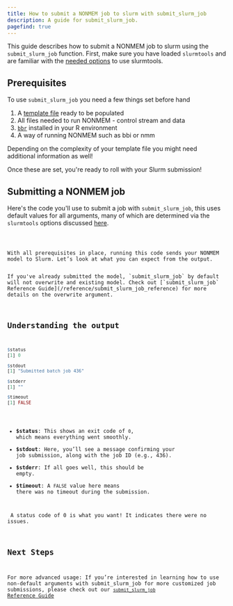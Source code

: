 ```yaml
---
title: How to submit a NONMEM job to slurm with submit_slurm_job
description: A guide for submit_slurm_job.
pagefind: true
---
```


This guide describes how to submit a NONMEM job to slurm using the `submit_slurm_job` function. First, make sure you have loaded `slurmtools` and are familiar with the [needed options](/guides/1_getting_started) to use slurmtools.

## Prerequisites

To use `submit_slurm_job` you need a few things set before hand
<Steps>
1. A [template file](/guides/simple_template_file) ready to be populated
2. All files needed to run NONMEM - control stream and data
3. [`bbr`](https://github.com/metrumresearchgroup/bbr) installed in your R environment
4. A way of running NONMEM such as bbi or nmm
</Steps>
<Aside type="note">Depending on the complexity of your template file you might need additional information as well!</Aside> 

Once these are set, you're ready to roll with your Slurm submission! 

## Submitting a NONMEM job
Here's the code you'll use to submit a job with `submit_slurm_job`, this uses default values for all arguments, many of which are determined via the `slurmtools` options discussed [here](/guides/1_getting_started).


<Code title="submit_job.R" lang="r" code = {submit_code} />

With all prerequisites in place, running this code sends your NONMEM model to Slurm. Let’s look at what you can expect from the output.

<Aside type="note">If you've already submitted the model, `submit_slurm_job` by default will not overwrite and existing model. Check out [`submit_slurm_job` Reference Guide](/reference/submit_slurm_job_reference) for more details on the overwrite argument.</Aside>

## Understanding the output
```r
$status
[1] 0

$stdout
[1] "Submitted batch job 436"

$stderr
[1] ""

$timeout
[1] FALSE
```

- **$status**: This shows an exit code of `0`, which means everything went smoothly.
- **$stdout**: Here, you’ll see a message confirming your job submission, along with the job ID (e.g., 436).
- **$stderr**: If all goes well, this should be empty.
- **$timeout**: A `FALSE` value here means there was no timeout during the submission.

<Aside type="tip"path> A status code of 0 is what you want! It indicates there were no issues. </Aside>

## Next Steps
For more advanced usage: If you’re interested in learning how to use non-default arguments with submit_slurm_job for more customized job submissions, please check out our [`submit_slurm_job` Reference Guide](/reference/submit_slurm_job_reference)
